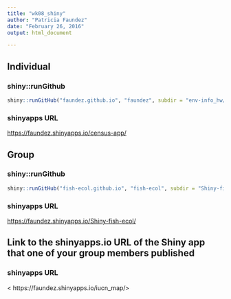 ```yaml
---
title: "wk08_shiny"
author: "Patricia Faundez"
date: "February 26, 2016"
output: html_document

---
```


## Individual

### shiny::runGithub

```r
shiny::runGitHub("faundez.github.io", "faundez", subdir = "env-info_hw/census-app/")
```

### shinyapps URL

<https://faundez.shinyapps.io/census-app/>

## Group

### shiny::runGithub

```r
shiny::runGitHub("fish-ecol.github.io", "fish-ecol", subdir = "Shiny-fish-ecol/")
```

### shinyapps URL

<https://faundez.shinyapps.io/Shiny-fish-ecol/>

##  Link to the shinyapps.io URL of the Shiny app that one of your group members published

### shinyapps URL

< https://faundez.shinyapps.io/iucn_map/>

